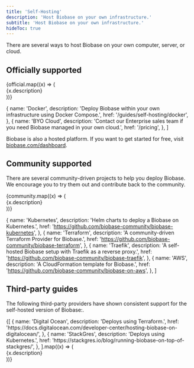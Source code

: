 ```yaml
---
title: 'Self-Hosting'
description: 'Host Biobase on your own infrastructure.'
subtitle: 'Host Biobase on your own infrastructure.'
hideToc: true
---
```


There are several ways to host Biobase on your own computer, server, or cloud.

## Officially supported

<div className="grid md:grid-cols-12 gap-4 not-prose">
  {official.map((x) => (
    <div className="md:col-span-6 xl:col-span-3" key={x.href}>
      <Link href={x.href} passHref>
        <GlassPanel title={x.name}>{x.description}</GlassPanel>
      </Link>
    </div>
  ))}
</div>

  {
    name: 'Docker',
    description: 'Deploy Biobase within your own infrastructure using Docker Compose.',
    href: '/guides/self-hosting/docker',
  },
  {
    name: 'BYO Cloud',
    description:
      'Contact our Enterprise sales team if you need Biobase managed in your own cloud.',
    href: '/pricing',
  },
]

Biobase is also a hosted platform. If you want to get started for free, visit [biobase.com/dashboard](https://biobase.com/dashboard).

## Community supported

There are several community-driven projects to help you deploy Biobase. We encourage you to try them out and contribute back to the community.

<div className="grid md:grid-cols-12 gap-4 not-prose">
  {community.map((x) => (
    <div className="md:col-span-6 xl:col-span-3" key={x.href}>
      <Link href={x.href} passHref>
        <GlassPanel title={x.name}>{x.description}</GlassPanel>
      </Link>
    </div>
  ))}
</div>

  {
    name: 'Kubernetes',
    description: 'Helm charts to deploy a Biobase on Kubernetes.',
    href: 'https://github.com/biobase-community/biobase-kubernetes',
  },
  {
    name: 'Terraform',
    description: 'A community-driven Terraform Provider for Biobase.',
    href: 'https://github.com/biobase-community/biobase-terraform',
  },
  {
    name: 'Traefik',
    description: 'A self-hosted Biobase setup with Traefik as a reverse proxy.',
    href: 'https://github.com/biobase-community/biobase-traefik',
  },
  {
    name: 'AWS',
    description: 'A CloudFormation template for Biobase.',
    href: 'https://github.com/biobase-community/biobase-on-aws',
  },
]

## Third-party guides

The following third-party providers have shown consistent support for the self-hosted version of Biobase:.

<div className="grid md:grid-cols-12 gap-4 not-prose">
  {[
    {
      name: 'Digital Ocean',
      description: 'Deploys using Terraform.',
      href: 'https://docs.digitalocean.com/developer-center/hosting-biobase-on-digitalocean/',
    },
    {
      name: 'StackGres',
      description: 'Deploys using Kubernetes.',
      href: 'https://stackgres.io/blog/running-biobase-on-top-of-stackgres/',
    },
  ].map((x) => (
    <div className="md:col-span-6" key={x.href}>
      <Link href={x.href} passHref>
        <GlassPanel title={x.name}>{x.description}</GlassPanel>
      </Link>
    </div>
  ))}
</div>

